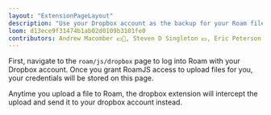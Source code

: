 ```yaml
---
layout: "ExtensionPageLayout"
description: "Use your Dropbox account as the backup for your Roam files!"
loom: d13ece9f31474b1ab02d0109b3101fe0
contributors: Andrew Macomber 💵📓, Steven D Singleton 💵, Eric Peterson 💵
---
```


First, navigate to the `roam/js/dropbox` page to log into Roam with your Dropbox account. Once you grant RoamJS access to upload files for you, your credentials will be stored on this page.

Anytime you upload a file to Roam, the dropbox extension will intercept the upload and send it to your dropbox account instead. 
